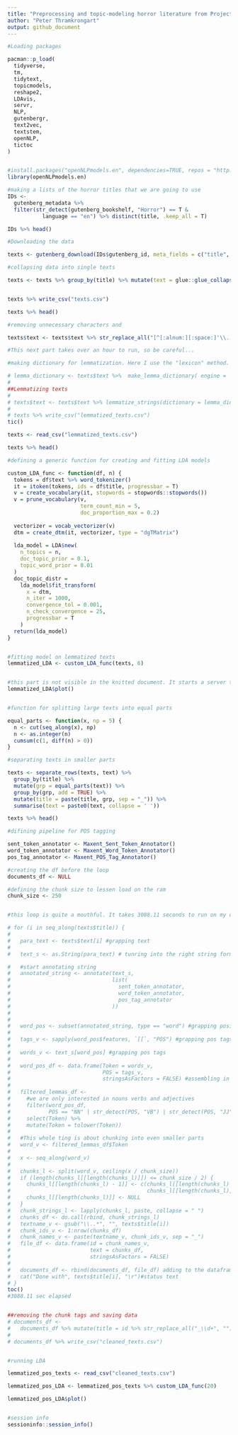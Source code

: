 ```yaml
---
title: "Preprocessing and topic-modeling horror literature from Project Gutenberg"
author: "Peter Thramkrongart"
output: github_document
---
```


```r
#Loading packages

pacman::p_load(
  tidyverse,
  tm,
  tidytext,
  topicmodels,
  reshape2,
  LDAvis,
  servr,
  NLP,
  gutenbergr,
  text2vec,
  textstem,
  openNLP,
  tictoc
)


#install.packages("openNLPmodels.en", dependencies=TRUE, repos = "http://datacube.wu.ac.at/")
library(openNLPmodels.en)
```


```r
#making a lists of the horror titles that we are going to use
IDs <-
  gutenberg_metadata %>%
  filter(str_detect(gutenberg_bookshelf, "Horror") == T &
           language == "en") %>% distinct(title, .keep_all = T)

IDs %>% head()


```

```r

#Downloading the data

texts <- gutenberg_download(IDs$gutenberg_id, meta_fields = c("title", "author"))

#collapsing data into single texts

texts <- texts %>% group_by(title) %>% mutate(text = glue::glue_collapse(text, " ")) %>% unique()


texts %>% write_csv("texts.csv")

texts %>% head()

```

```r

#removing unnecessary characters and 

texts$text <- texts$text %>% str_replace_all("[^[:alnum:][:space:]'\\.,]", "")

#This next part takes over an hour to run, so be careful...

#making dictionary for lemmatization. Here I use the "lexicon" method. It is better to use the treetagger method, but that requeires a Perl installation, and is difficult to install in itself as well.

# lemma_dictionary <- texts$text %>%  make_lemma_dictionary( engine = 'lexicon')
#
##Lemmatizing texts
#
# texts$text <- texts$text %>% lemmatize_strings(dictionary = lemma_dictionary)
#
# texts %>% write_csv("lemmatized_texts.csv")
tic()

texts <- read_csv("lemmatized_texts.csv")

texts %>% head()

```


```r

#defining a generic function for creating and fitting LDA models

custom_LDA_func <- function(df, n) {
  tokens = df$text %>% word_tokenizer()
  it = itoken(tokens, ids = df$title, progressbar = T)
  v = create_vocabulary(it, stopwords = stopwords::stopwords())
  v = prune_vocabulary(v,
                       term_count_min = 5,
                       doc_proportion_max = 0.2)
  
  vectorizer = vocab_vectorizer(v)
  dtm = create_dtm(it, vectorizer, type = "dgTMatrix")
  
  lda_model = LDA$new(
    n_topics = n,
    doc_topic_prior = 0.1,
    topic_word_prior = 0.01
  )
  doc_topic_distr =
    lda_model$fit_transform(
      x = dtm,
      n_iter = 1000,
      convergence_tol = 0.001,
      n_check_convergence = 25,
      progressbar = T
    )
  return(lda_model)
}


#fitting model on lemmatized texts
lemmatized_LDA <- custom_LDA_func(texts, 6)


#this part is not visible in the knitted document. It starts a server that hosts the visualization.
lemmatized_LDA$plot()


#function for splitting large texts into equal parts

equal_parts <- function(x, np = 5) {
  n <- cut(seq_along(x), np)
  n <- as.integer(n)
  cumsum(c(1, diff(n) > 0))
}

#separating texts in smaller parts

texts <- separate_rows(texts, text) %>%
  group_by(title) %>%
  mutate(grp = equal_parts(text)) %>%  
  group_by(grp, add = TRUE) %>%
  mutate(title = paste(title, grp, sep = "_")) %>%
  summarise(text = paste0(text, collapse = ' '))

texts %>% head()

```

```r

#difining pipeline for POS tagging

sent_token_annotator <- Maxent_Sent_Token_Annotator()
word_token_annotator <- Maxent_Word_Token_Annotator()
pos_tag_annotator <- Maxent_POS_Tag_Annotator()

#creating the df before the loop
documents_df <- NULL

#defining the chunk size to lessen load on the ram
chunk_size <- 250


#this loop is quite a mouthful. It takes 3088.11 seconds to run on my computer

# for (i in seq_along(texts$title)) {
#
#   para_text <- texts$text[i] #grapping text
#   
#   text_s <- as.String(para_text) # tunring into the right string format

#   #start annotating string
#   annotated_string <- annotate(text_s,
#                                list(
#                                  sent_token_annotator,
#                                  word_token_annotator,
#                                  pos_tag_annotator
#                                )) 
#   
#
#   word_pos <- subset(annotated_string, type == "word") #grapping position of words
#
#   tags_v <- sapply(word_pos$features, `[[`, "POS") #grapping pos tags
#
#   words_v <- text_s[word_pos] #grapping pos tags
#
#   word_pos_df <- data.frame(Token = words_v,
#                             POS = tags_v,
#                             stringsAsFactors = FALSE) #assembling in dataframe
#
#   filtered_lemmas_df <-
#     #we are only interested in nouns verbs and adjectives
#     filter(word_pos_df,
#            POS == "NN" | str_detect(POS, "VB") | str_detect(POS, "JJ")) %>% 
#     select(Token) %>%
#     mutate(Token = tolower(Token))
#
#   #This whole ting is about chunking into even smaller parts
#   word_v <- filtered_lemmas_df$Token
#
#   x <- seq_along(word_v)
#
#   chunks_l <- split(word_v, ceiling(x / chunk_size))
#   if (length(chunks_l[[length(chunks_l)]]) <= chunk_size / 2) {
#     chunks_l[[length(chunks_l) - 1]] <- c(chunks_l[[length(chunks_l) - 1]],
#                                           chunks_l[[length(chunks_l)]])
#     chunks_l[[length(chunks_l)]] <- NULL
#   }
#   chunk_strings_l <- lapply(chunks_l, paste, collapse = " ")
#   chunks_df <- do.call(rbind, chunk_strings_l)
#   textname_v <- gsub("\\..*", "", texts$title[i])
#   chunk_ids_v <- 1:nrow(chunks_df)
#   chunk_names_v <- paste(textname_v, chunk_ids_v, sep = "_")
#   file_df <- data.frame(id = chunk_names_v,
#                         text = chunks_df,
#                         stringsAsFactors = FALSE)
#
#   documents_df <- rbind(documents_df, file_df) adding to the dataframe
#   cat("Done with", texts$title[i], "\r")#status text
# }
toc()
#3088.11 sec elapsed


##removing the chunk tags and saving data
# documents_df <-
#   documents_df %>% mutate(title = id %>% str_replace_all("_\\d+", ""))
# 
# documents_df %>% write_csv("cleaned_texts.csv")


#running LDA

lemmatized_pos_texts <- read_csv("cleaned_texts.csv")

lemmatized_pos_LDA <- lemmatized_pos_texts %>% custom_LDA_func(20)

lemmatized_pos_LDA$plot()


#session info
sessioninfo::session_info()


```
